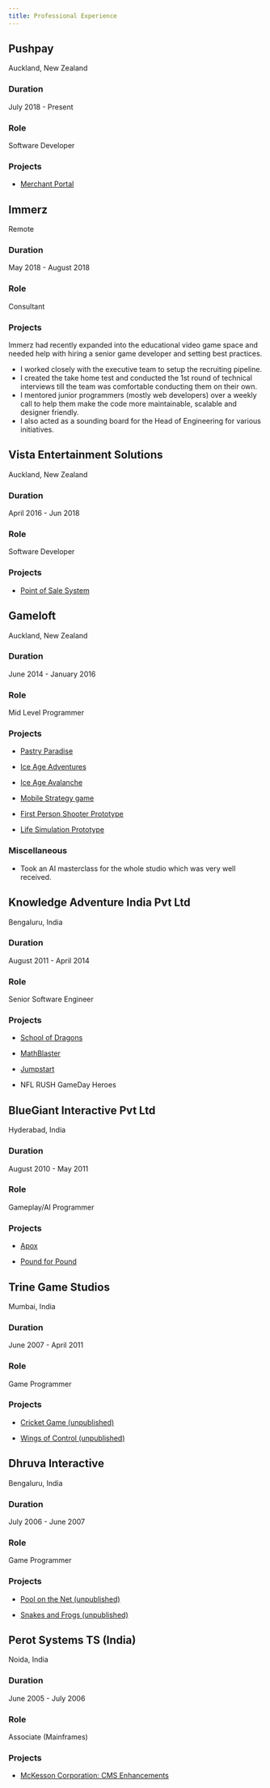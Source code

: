 ```yaml
---
title: Professional Experience
---
```


<!-- markdownlint-disable no-duplicate-header -->

## Pushpay

Auckland, New Zealand

### Duration

July 2018 - Present

### Role

Software Developer

### Projects

-   [Merchant Portal](../professional-projects/merchant-portal-pushpay)

## Immerz

Remote

### Duration

May 2018 - August 2018

### Role

Consultant

### Projects

Immerz had recently expanded into the educational video game space and needed help with hiring a senior game developer
and setting best practices.

-   I worked closely with the executive team to setup the recruiting pipeline.
-   I created the take home test and conducted the 1st round of technical interviews till the team was comfortable
    conducting them on their own.
-   I mentored junior programmers (mostly web developers) over a weekly call to help them make the code more
    maintainable, scalable and designer friendly.
-   I also acted as a sounding board for the Head of Engineering for various initiatives.

## Vista Entertainment Solutions

Auckland, New Zealand

### Duration

April 2016 - Jun 2018

### Role

Software Developer

### Projects

-   [Point of Sale System](../professional-projects/point-of-sale-system)

## Gameloft

Auckland, New Zealand

### Duration

June 2014 - January 2016

### Role

Mid Level Programmer

### Projects

-   [Pastry Paradise](../professional-projects/pastry-paradise)

-   [Ice Age Adventures](../professional-projects/ice-age-adventures)

-   [Ice Age Avalanche](../professional-projects/ice-age-avalanche)

-   [Mobile Strategy game](../professional-projects/mobile-strategy-game-unpublished)

-   [First Person Shooter Prototype](../professional-projects/first-person-shooter-prototype)

-   [Life Simulation Prototype](../professional-projects/life-simulation-prototype)

### Miscellaneous

-   Took an AI masterclass for the whole studio which was very well received.

## Knowledge Adventure India Pvt Ltd

Bengaluru, India

### Duration

August 2011 - April 2014

### Role

Senior Software Engineer

### Projects

-   [School of Dragons](../professional-projects/schoolofdragons)

-   [MathBlaster](../professional-projects/mathblaster)

-   [Jumpstart](../professional-projects/jumpstart)

-   NFL RUSH GameDay Heroes

## BlueGiant Interactive Pvt Ltd

Hyderabad, India

### Duration

August 2010 - May 2011

### Role

Gameplay/AI Programmer

### Projects

-   [Apox](../professional-projects/apox)

-   [Pound for Pound](../professional-projects/pound-pound)

## Trine Game Studios

Mumbai, India

### Duration

June 2007 - April 2011

### Role

Game Programmer

### Projects

-   [Cricket Game (unpublished)](../professional-projects/cricket-game-unpublished)

-   [Wings of Control (unpublished)](../professional-projects/wingsofcontrolunpublished)

## Dhruva Interactive

Bengaluru, India

### Duration

July 2006 - June 2007

### Role

Game Programmer

### Projects

-   [Pool on the Net (unpublished)](../professional-projects/pool-net)

-   [Snakes and Frogs (unpublished)](../professional-projects/snakes-frogs-unpublished)

## Perot Systems TS (India)

Noida, India

### Duration

June 2005 - July 2006

### Role

Associate (Mainframes)

### Projects

-   [McKesson Corporation: CMS Enhancements](../professional-projects/mckesson-corporation-cms-enhancements)
